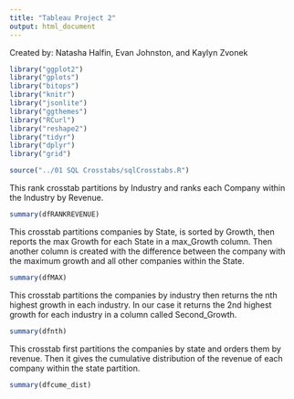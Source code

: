 ```yaml
---
title: "Tableau Project 2"
output: html_document
---
```

Created by: Natasha Halfin, Evan Johnston, and Kaylyn Zvonek 

```r
library("ggplot2")
library("gplots")
library("bitops")
library("knitr")
library("jsonlite")
library("ggthemes")
library("RCurl")
library("reshape2")
library("tidyr")
library("dplyr")
library("grid")
```

```r
source("../01 SQL Crosstabs/sqlCrosstabs.R")

```


This rank crosstab partitions by Industry and ranks each Company within the Industry by Revenue.  
```r
summary(dfRANKREVENUE)
```


This crosstab partitions companies by State, is sorted by Growth, then reports the max Growth for each State in a max_Growth column. Then another column is created with the difference between the company with the maximum growth and all other companies within the State. 
```r
summary(dfMAX)
```
This crosstab partitions the companies by industry then returns the nth highest growth in each industry. In our case it returns the 2nd highest growth for each industry in a column called Second_Growth. 
```r
summary(dfnth)
```
This crosstab first partitions the companies by state and orders them by revenue. Then it gives the cumulative distribution of the revenue of each company within the state partition.
```r
summary(dfcume_dist)
```


